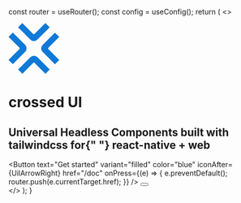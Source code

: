 
  const router = useRouter();
  const config = useConfig();
  return (
    <>
      <div className="min-h-screen">
        <div className="flex flex-col items-center gap-2 bg-brand-800 py-20 px-5">
          <svg
            xmlns="http://www.w3.org/2000/svg"
            version="1.1"
            width="100"
            height="100"
            viewBox="5 5 90 90"
          >
            <g fill="#0f79d7">
              <path d="M5 70.48l19.108-19.108a2.029 2.029 0 0 0 0-2.87L5.058 29.45l7.545-7.546 21.89 21.89a8.685 8.685 0 0 1 0 12.283L12.659 77.912 5 70.48zm90-41.03L75.892 48.559a2.029 2.029 0 0 0 0 2.87l19.05 19.051-7.545 7.546-21.89-21.89a8.685 8.685 0 0 1 0-12.283l21.834-21.834L95 29.45zM29.428 5l19.108 19.108a2.029 2.029 0 0 0 2.87 0l19.052-19.05 7.546 7.545-21.89 21.89a8.685 8.685 0 0 1-12.283 0L21.997 12.659 29.428 5zm41.144 90L51.463 75.892a2.029 2.029 0 0 0-2.87 0l-19.051 19.05-7.546-7.545 21.89-21.89a8.685 8.685 0 0 1 12.283 0l21.834 21.834L70.572 95z"></path>
            </g>
          </svg>
          <h1 className="text-6xl mb-5">crossed UI</h1>
          <h2 className="border-0 text-2xl text-center mb-10">
            Universal Headless Components built with tailwindcss for{" "}
            <b>react-native</b> + <b>web</b>
          </h2>
          <XBox space="md">
            <Button
              text="Get started"
              variant="filled"
              color="blue"
              iconAfter={UilArrowRight}
              href="/doc"
              onPress={(e) => {
                e.preventDefault();
                router.push(e.currentTarget.href);
              }}
            />
            <Button
              text="Star us"
              variant="filled"
              iconAfter={UilGithub}
              href={config.project.link}
              target="_blank"
            />
          </XBox>
        </div>
      </div>
    </>
  );
}
